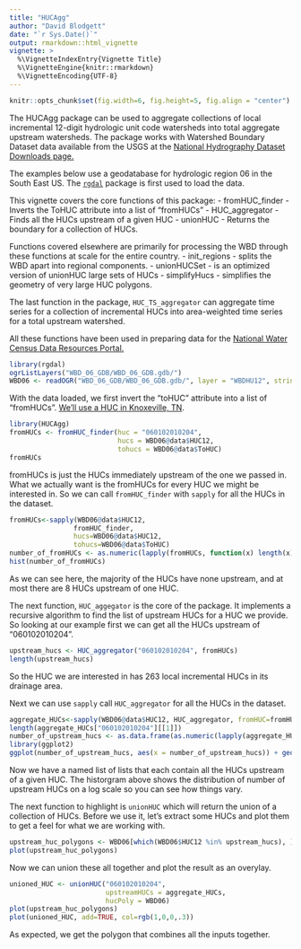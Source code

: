 ```yaml
---
title: "HUCAgg"
author: "David Blodgett"
date: "`r Sys.Date()`"
output: rmarkdown::html_vignette
vignette: >
  %\VignetteIndexEntry{Vignette Title}
  %\VignetteEngine{knitr::rmarkdown}
  %\VignetteEncoding{UTF-8}
---
```

```r
knitr::opts_chunk$set(fig.width=6, fig.height=5, fig.align = "center") 
```

The HUCAgg package can be used to aggregate collections of local incremental 12-digit hydrologic unit code watersheds into total aggregate upstream watersheds. The package works with Watershed Boundary Dataset data available from the USGS at the [National Hydrography Dataset Downloads page.](https://nhd.usgs.gov/data.html)

The examples below use a geodatabase for hydrologic region 06 in the South East US. The [`rgdal`](https://cran.r-project.org/package=rgdal) package is first used to load the data.

This vignette covers the core functions of this package:
- fromHUC_finder - Inverts the ToHUC attribute into a list of "fromHUCs"
- HUC_aggregator - Finds all the HUCs upstream of a given HUC
- unionHUC - Returns the boundary for a collection of HUCs.

Functions covered elsewhere are primarily for processing the WBD through these functions at scale for the entire country.
- init_regions - splits the WBD apart into regional components.
- unionHUCSet - is an optimized version of unionHUC large sets of HUCs
- simplifyHucs - simplifies the geometry of very large HUC polygons.

The last function in the package, `HUC_TS_aggregator` can aggregate time series for a collection of incremental HUCs into area-weighted time series for a total upstream watershed.

All these functions have been used in preparing data for the [National Water Census Data Resources Portal.](https://cida.usgs.gov/nwc/)

```r
library(rgdal)
ogrListLayers("WBD_06_GDB/WBD_06_GDB.gdb/")
WBD06 <- readOGR("WBD_06_GDB/WBD_06_GDB.gdb/", layer = "WBDHU12", stringsAsFactors = F)
```
With the data loaded, we first invert the "toHUC" attribute into a list of "fromHUCs". [We'll use a HUC in Knoxeville, TN](https://cida.usgs.gov/nwc/#!waterbudget/achuc/060102010204). 
```r
library(HUCAgg)
fromHUCs <- fromHUC_finder(huc = "060102010204", 
                           hucs = WBD06@data$HUC12, 
                           tohucs = WBD06@data$ToHUC)
fromHUCs
```
fromHUCs is just the HUCs immediately upstream of the one we passed in. What we actually want is the fromHUCs for every HUC we might be interested in. So we can call `fromHUC_finder` with `sapply` for all the HUCs in the dataset.

```r
fromHUCs<-sapply(WBD06@data$HUC12,
                fromHUC_finder,
                hucs=WBD06@data$HUC12,
                tohucs=WBD06@data$ToHUC)
number_of_fromHUCs <- as.numeric(lapply(fromHUCs, function(x) length(x)))
hist(number_of_fromHUCs)
```

As we can see here, the majority of the HUCs have none upstream, and at most there are 8 HUCs upstream of one HUC. 

The next function, `HUC_aggegator` is the core of the package. It implements a recursive algorithm to find the list of upstream HUCs for a HUC we provide. So looking at our example first we can get all the HUCs upstream of "060102010204".
```r
upstream_hucs <- HUC_aggregator("060102010204", fromHUCs)
length(upstream_hucs)
```
So the HUC we are interested in has 263 local incremental HUCs in its drainage area.

Next we can use `sapply` call `HUC_aggregator` for all the HUCs in the dataset.

```r
aggregate_HUCs<-sapply(WBD06@data$HUC12, HUC_aggregator, fromHUC=fromHUCs)
length(aggregate_HUCs["060102010204"][[1]])
number_of_upstream_hucs <- as.data.frame(as.numeric(lapply(aggregate_HUCs, function(x) length(x))))
library(ggplot2)
ggplot(number_of_upstream_hucs, aes(x = number_of_upstream_hucs)) + geom_histogram(binwidth = .2) + scale_x_log10()
```
Now we have a named list of lists that each contain all the HUCs upstream of a given HUC. The historgram above shows the distribution of number of upstream HUCs on a log scale so you can see how things vary.

The next function to highlight is `unionHUC` which will return the union of a collection of HUCs. Before we use it, let's extract some HUCs and plot them to get a feel for what we are working with.
```r
upstream_huc_polygons <- WBD06[which(WBD06$HUC12 %in% upstream_hucs), ]
plot(upstream_huc_polygons)
```
Now we can union these all together and plot the result as an overylay.
```r
unioned_HUC <- unionHUC("060102010204", 
                        upstreamHUCs = aggregate_HUCs,
                        hucPoly = WBD06)
plot(upstream_huc_polygons)
plot(unioned_HUC, add=TRUE, col=rgb(1,0,0,.3))
```

As expected, we get the polygon that combines all the inputs together.